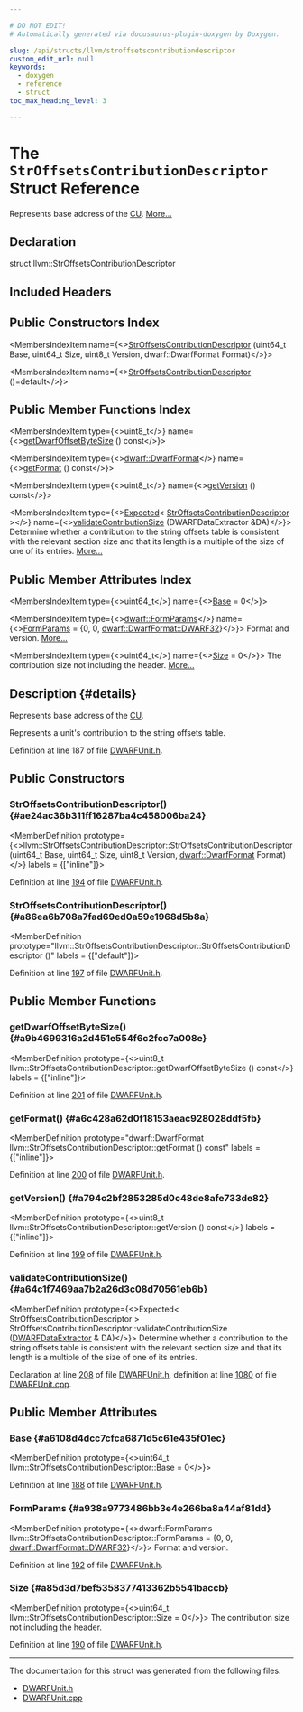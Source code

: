 ```yaml
---

# DO NOT EDIT!
# Automatically generated via docusaurus-plugin-doxygen by Doxygen.

slug: /api/structs/llvm/stroffsetscontributiondescriptor
custom_edit_url: null
keywords:
  - doxygen
  - reference
  - struct
toc_max_heading_level: 3

---
```





# The `StrOffsetsContributionDescriptor` Struct Reference

<DoxygenPage pluginConfig={pluginConfig}>

Represents base address of the <a href="/docs/api/namespaces/cu">CU</a>. <a href="#details">More...</a>

## Declaration

<CodeBlock>struct llvm::StrOffsetsContributionDescriptor</CodeBlock>

## Included Headers

<IncludesList>
<IncludesListItem
  filePath="llvm/DebugInfo/DWARF/DWARFUnit.h"
  permalink="/docs/api/files/include/include/llvm/include/llvm/debuginfo/include/llvm/debuginfo/dwarf/dwarfunit-h"
  isLocal="true" />
</IncludesList>

## Public Constructors Index

<MembersIndex>

<MembersIndexItem
  name={<><a href="#ae24ac36b311ff16287ba4c458006ba24">StrOffsetsContributionDescriptor</a> (uint64&#95;t Base, uint64&#95;t Size, uint8&#95;t Version, dwarf::DwarfFormat Format)</>}>
</MembersIndexItem>

<MembersIndexItem
  name={<><a href="#a86ea6b708a7fad69ed0a59e1968d5b8a">StrOffsetsContributionDescriptor</a> ()=default</>}>
</MembersIndexItem>

</MembersIndex>

## Public Member Functions Index

<MembersIndex>

<MembersIndexItem
  type={<>uint8&#95;t</>}
  name={<><a href="#a9b4699316a2d451e554f6c2fcc7a008e">getDwarfOffsetByteSize</a> () const</>}>
</MembersIndexItem>

<MembersIndexItem
  type={<><a href="/docs/api/namespaces/llvm/dwarf/#a79a43a947d26afb3f2a388f2f7a3a8c8">dwarf::DwarfFormat</a></>}
  name={<><a href="#a6c428a62d0f18153aeac928028ddf5fb">getFormat</a> () const</>}>
</MembersIndexItem>

<MembersIndexItem
  type={<>uint8&#95;t</>}
  name={<><a href="#a794c2bf2853285d0c48de8afe733de82">getVersion</a> () const</>}>
</MembersIndexItem>

<MembersIndexItem
  type={<><a href="/docs/api/classes/llvm/expected">Expected</a>&lt; <a href="/docs/api/structs/llvm/stroffsetscontributiondescriptor">StrOffsetsContributionDescriptor</a> &gt;</>}
  name={<><a href="#a64c1f7469aa7b2a26d3c08d70561eb6b">validateContributionSize</a> (DWARFDataExtractor &amp;DA)</>}>
Determine whether a contribution to the string offsets table is consistent with the relevant section size and that its length is a multiple of the size of one of its entries. <a href="#a64c1f7469aa7b2a26d3c08d70561eb6b">More...</a>
</MembersIndexItem>

</MembersIndex>

## Public Member Attributes Index

<MembersIndex>

<MembersIndexItem
  type={<>uint64&#95;t</>}
  name={<><a href="#a6108d4dcc7cfca6871d5c61e435f01ec">Base</a> = 0</>}>
</MembersIndexItem>

<MembersIndexItem
  type={<><a href="/docs/api/structs/llvm/dwarf/formparams">dwarf::FormParams</a></>}
  name={<><a href="#a938a9773486bb3e4e266ba8a44af81dd">FormParams</a> = &#123;0, 0, <a href="/docs/api/namespaces/llvm/dwarf/#a79a43a947d26afb3f2a388f2f7a3a8c8a63265bb5719678b401b0abd0ed5ddd76">dwarf::DwarfFormat::DWARF32</a>&#125;</>}>
Format and version. <a href="#a938a9773486bb3e4e266ba8a44af81dd">More...</a>
</MembersIndexItem>

<MembersIndexItem
  type={<>uint64&#95;t</>}
  name={<><a href="#a85d3d7bef5358377413362b5541baccb">Size</a> = 0</>}>
The contribution size not including the header. <a href="#a85d3d7bef5358377413362b5541baccb">More...</a>
</MembersIndexItem>

</MembersIndex>

## Description {#details}

Represents base address of the <a href="/docs/api/namespaces/cu">CU</a>.

Represents a unit&#39;s contribution to the string offsets table.

Definition at line 187 of file <a href="/docs/api/files/include/include/llvm/include/llvm/debuginfo/include/llvm/debuginfo/dwarf/dwarfunit-h">DWARFUnit.h</a>.

<SectionDefinition>

## Public Constructors

### StrOffsetsContributionDescriptor() {#ae24ac36b311ff16287ba4c458006ba24}

<MemberDefinition
  prototype={<>llvm::StrOffsetsContributionDescriptor::StrOffsetsContributionDescriptor (uint64&#95;t Base, uint64&#95;t Size, uint8&#95;t Version, <a href="/docs/api/namespaces/llvm/dwarf/#a79a43a947d26afb3f2a388f2f7a3a8c8">dwarf::DwarfFormat</a> Format)</>}
  labels = {["inline"]}>

Definition at line <a href="/docs/api/files/include/include/llvm/include/llvm/debuginfo/include/llvm/debuginfo/dwarf/dwarfunit-h/#l00194">194</a> of file <a href="/docs/api/files/include/include/llvm/include/llvm/debuginfo/include/llvm/debuginfo/dwarf/dwarfunit-h">DWARFUnit.h</a>.
</MemberDefinition>

### StrOffsetsContributionDescriptor() {#a86ea6b708a7fad69ed0a59e1968d5b8a}

<MemberDefinition
  prototype="llvm::StrOffsetsContributionDescriptor::StrOffsetsContributionDescriptor ()"
  labels = {["default"]}>

Definition at line <a href="/docs/api/files/include/include/llvm/include/llvm/debuginfo/include/llvm/debuginfo/dwarf/dwarfunit-h/#l00197">197</a> of file <a href="/docs/api/files/include/include/llvm/include/llvm/debuginfo/include/llvm/debuginfo/dwarf/dwarfunit-h">DWARFUnit.h</a>.
</MemberDefinition>

</SectionDefinition>

<SectionDefinition>

## Public Member Functions

### getDwarfOffsetByteSize() {#a9b4699316a2d451e554f6c2fcc7a008e}

<MemberDefinition
  prototype={<>uint8&#95;t llvm::StrOffsetsContributionDescriptor::getDwarfOffsetByteSize () const</>}
  labels = {["inline"]}>

Definition at line <a href="/docs/api/files/include/include/llvm/include/llvm/debuginfo/include/llvm/debuginfo/dwarf/dwarfunit-h/#l00201">201</a> of file <a href="/docs/api/files/include/include/llvm/include/llvm/debuginfo/include/llvm/debuginfo/dwarf/dwarfunit-h">DWARFUnit.h</a>.
</MemberDefinition>

### getFormat() {#a6c428a62d0f18153aeac928028ddf5fb}

<MemberDefinition
  prototype="dwarf::DwarfFormat llvm::StrOffsetsContributionDescriptor::getFormat () const"
  labels = {["inline"]}>

Definition at line <a href="/docs/api/files/include/include/llvm/include/llvm/debuginfo/include/llvm/debuginfo/dwarf/dwarfunit-h/#l00200">200</a> of file <a href="/docs/api/files/include/include/llvm/include/llvm/debuginfo/include/llvm/debuginfo/dwarf/dwarfunit-h">DWARFUnit.h</a>.
</MemberDefinition>

### getVersion() {#a794c2bf2853285d0c48de8afe733de82}

<MemberDefinition
  prototype={<>uint8&#95;t llvm::StrOffsetsContributionDescriptor::getVersion () const</>}
  labels = {["inline"]}>

Definition at line <a href="/docs/api/files/include/include/llvm/include/llvm/debuginfo/include/llvm/debuginfo/dwarf/dwarfunit-h/#l00199">199</a> of file <a href="/docs/api/files/include/include/llvm/include/llvm/debuginfo/include/llvm/debuginfo/dwarf/dwarfunit-h">DWARFUnit.h</a>.
</MemberDefinition>

### validateContributionSize() {#a64c1f7469aa7b2a26d3c08d70561eb6b}

<MemberDefinition
  prototype={<>Expected&lt; StrOffsetsContributionDescriptor &gt; StrOffsetsContributionDescriptor::validateContributionSize (<a href="/docs/api/classes/llvm/dwarfdataextractor">DWARFDataExtractor</a> &amp; DA)</>}>
Determine whether a contribution to the string offsets table is consistent with the relevant section size and that its length is a multiple of the size of one of its entries.

Declaration at line <a href="/docs/api/files/include/include/llvm/include/llvm/debuginfo/include/llvm/debuginfo/dwarf/dwarfunit-h/#l00208">208</a> of file <a href="/docs/api/files/include/include/llvm/include/llvm/debuginfo/include/llvm/debuginfo/dwarf/dwarfunit-h">DWARFUnit.h</a>, definition at line <a href="/docs/api/files/lib/lib/debuginfo/lib/debuginfo/dwarf/dwarfunit-cpp/#l01080">1080</a> of file <a href="/docs/api/files/lib/lib/debuginfo/lib/debuginfo/dwarf/dwarfunit-cpp">DWARFUnit.cpp</a>.
</MemberDefinition>

</SectionDefinition>

<SectionDefinition>

## Public Member Attributes

### Base {#a6108d4dcc7cfca6871d5c61e435f01ec}

<MemberDefinition
  prototype={<>uint64&#95;t llvm::StrOffsetsContributionDescriptor::Base = 0</>}>

Definition at line <a href="/docs/api/files/include/include/llvm/include/llvm/debuginfo/include/llvm/debuginfo/dwarf/dwarfunit-h/#l00188">188</a> of file <a href="/docs/api/files/include/include/llvm/include/llvm/debuginfo/include/llvm/debuginfo/dwarf/dwarfunit-h">DWARFUnit.h</a>.
</MemberDefinition>

### FormParams {#a938a9773486bb3e4e266ba8a44af81dd}

<MemberDefinition
  prototype={<>dwarf::FormParams llvm::StrOffsetsContributionDescriptor::FormParams = &#123;0, 0, <a href="/docs/api/namespaces/llvm/dwarf/#a79a43a947d26afb3f2a388f2f7a3a8c8a63265bb5719678b401b0abd0ed5ddd76">dwarf::DwarfFormat::DWARF32</a>&#125;</>}>
Format and version.

Definition at line <a href="/docs/api/files/include/include/llvm/include/llvm/debuginfo/include/llvm/debuginfo/dwarf/dwarfunit-h/#l00192">192</a> of file <a href="/docs/api/files/include/include/llvm/include/llvm/debuginfo/include/llvm/debuginfo/dwarf/dwarfunit-h">DWARFUnit.h</a>.
</MemberDefinition>

### Size {#a85d3d7bef5358377413362b5541baccb}

<MemberDefinition
  prototype={<>uint64&#95;t llvm::StrOffsetsContributionDescriptor::Size = 0</>}>
The contribution size not including the header.

Definition at line <a href="/docs/api/files/include/include/llvm/include/llvm/debuginfo/include/llvm/debuginfo/dwarf/dwarfunit-h/#l00190">190</a> of file <a href="/docs/api/files/include/include/llvm/include/llvm/debuginfo/include/llvm/debuginfo/dwarf/dwarfunit-h">DWARFUnit.h</a>.
</MemberDefinition>

</SectionDefinition>

<hr/>

The documentation for this struct was generated from the following files:

<ul>
<li><a href="/docs/api/files/include/include/llvm/include/llvm/debuginfo/include/llvm/debuginfo/dwarf/dwarfunit-h">DWARFUnit.h</a></li>
<li><a href="/docs/api/files/lib/lib/debuginfo/lib/debuginfo/dwarf/dwarfunit-cpp">DWARFUnit.cpp</a></li>
</ul>

</DoxygenPage>
